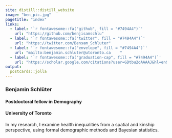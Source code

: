 ```yaml
---
site: distill::distill_website
image: "ben_pic.jpg"
pagetitle: "index"
links:
  - label: '`r fontawesome::fa("github", fill = "#7494A4")`'
    url: "https://github.com/benjisamschlu"
  - label: '`r fontawesome::fa("twitter", fill = "#7494A4")`'
    url: "https://twitter.com/Bensam_Schluter"
  - label: '`r fontawesome::fa("envelope", fill = "#7494A4")`'
    url: "mailto:benjamin.schluter@utoronto.ca    "
  - label: '`r fontawesome::fa("graduation-cap", fill = "#7494A4")`'
    url: "https://scholar.google.com/citations?user=GDtbu2oAAAAJ&hl=en&oi=ao"
output:
  postcards::jolla
---
```

  

### Benjamin Schlüter 
 
#### Postdoctoral fellow in Demography 

#### University of Toronto


In my research, I examine health inequalities from a spatial and kinship perspective, using formal demographic methods and Bayesian statistics.




